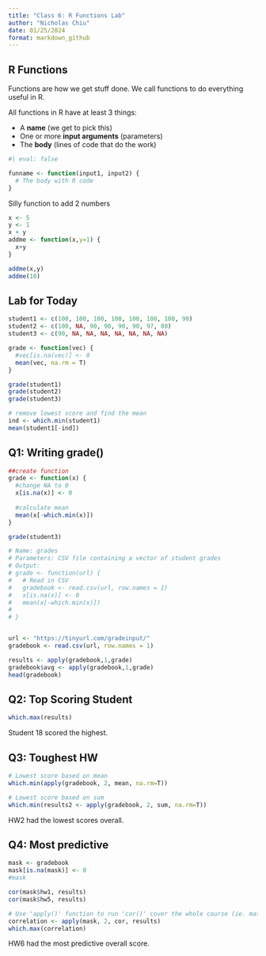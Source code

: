 ---
title: "Class 6: R Functions Lab"
author: "Nicholas Chiu"
date: 01/25/2024
format: markdown_github
---
## R Functions

Functions are how we get stuff done. We call functions to do everything useful
in R.

All functions in R have at least 3 things:

- A **name** (we get to pick this)
- One or more **input arguments** (parameters)
- The **body** (lines of code that do the work)

```{r}
#| eval: false

funname <- function(input1, input2) {
  # The body with R code
}
```

Silly function to add 2 numbers

```{r}
x <- 5
y <- 1
x + y
addme <- function(x,y=1) {
  x+y
}
```
```{r}
addme(x,y)
addme(10)
```

## Lab for Today

```{r}
student1 <- c(100, 100, 100, 100, 100, 100, 100, 90)
student2 <- c(100, NA, 90, 90, 90, 90, 97, 80)
student3 <- c(90, NA, NA, NA, NA, NA, NA, NA)

grade <- function(vec) {
  #vec[is.na(vec)] <- 0
  mean(vec, na.rm = T)
}

grade(student1)
grade(student2)
grade(student3)

# remove lowest score and find the mean
ind <- which.min(student1)
mean(student1[-ind])

```

## Q1: Writing grade()
```{r}
##create function
grade <- function(x) {
  #change NA to 0
  x[is.na(x)] <- 0
  
  #calculate mean
  mean(x[-which.min(x)])
}

grade(student3)
```

```{r myfun}
# Name: grades
# Parameters: CSV file containing a vector of student grades
# Output: 
# grade <- function(url) {
#   # Read in CSV
#   gradebook <- read.csv(url, row.names = 1)
#   x[is.na(x)] <- 0
#   mean(x[-which.min(x)])
#   
# }


url <- "https://tinyurl.com/gradeinput/"
gradebook <- read.csv(url, row.names = 1)

```


```{r}
results <- apply(gradebook,1,grade)
gradebook$avg <- apply(gradebook,1,grade)
head(gradebook)
```

## Q2: Top Scoring Student
```{r}
which.max(results)
```
Student 18 scored the highest.

## Q3: Toughest HW
```{r}
# Lowest score based on mean
which.min(apply(gradebook, 2, mean, na.rm=T))

# Lowest score based on sum
which.min(results2 <- apply(gradebook, 2, sum, na.rm=T))
```
HW2 had the lowest scores overall. 

## Q4: Most predictive

```{r}
mask <- gradebook
mask[is.na(mask)] <- 0
#mask

cor(mask$hw1, results)
cor(mask$hw5, results)

# Use 'apply()' function to run 'cor()' cover the whole course (ie. masked gradebook)
correlation <- apply(mask, 2, cor, results)
which.max(correlation)
```
HW6 had the most predictive overall score.
